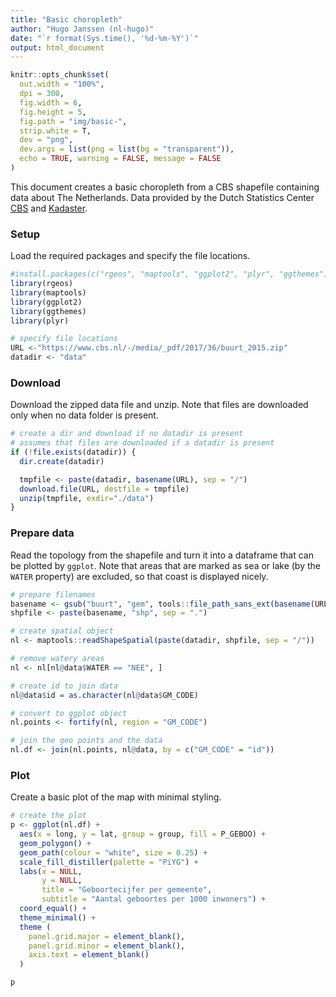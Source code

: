 ```yaml
---
title: "Basic choropleth"
author: "Hugo Janssen (nl-hugo)"
date: "`r format(Sys.time(), '%d-%m-%Y')`"
output: html_document
---
```



```r
knitr::opts_chunk$set(
  out.width = "100%",
  dpi = 300,
  fig.width = 6,
  fig.height = 5,
  fig.path = "img/basic-",
  strip.white = T,
  dev = "png",
  dev.args = list(png = list(bg = "transparent")),
  echo = TRUE, warning = FALSE, message = FALSE
)
```


This document creates a basic choropleth from a CBS shapefile containing data about The Netherlands. Data provided by the Dutch Statistics Center [CBS](https://www.cbs.nl/en-gb) and [Kadaster](https://www.kadaster.com/). 


### Setup

Load the required packages and specify the file locations.

```r
#install.packages(c("rgeos", "maptools", "ggplot2", "plyr", "ggthemes"))
library(rgeos)
library(maptools)
library(ggplot2)
library(ggthemes)
library(plyr)

# specify file locations
URL <-"https://www.cbs.nl/-/media/_pdf/2017/36/buurt_2015.zip"
datadir <- "data"

```


### Download

Download the zipped data file and unzip. Note that files are downloaded only when no data folder is present. 

```r
# create a dir and download if no datadir is present 
# assumes that files are downloaded if a datadir is present
if (!file.exists(datadir)) {
  dir.create(datadir)

  tmpfile <- paste(datadir, basename(URL), sep = "/")
  download.file(URL, destfile = tmpfile)
  unzip(tmpfile, exdir="./data")
}
```


### Prepare data

Read the topology from the shapefile and turn it into a dataframe that can be plotted by `ggplot`. Note that areas that are marked as sea or lake (by the `WATER` property) are excluded, so that coast is displayed nicely.

```r
# prepare filenames
basename <- gsub("buurt", "gem", tools::file_path_sans_ext(basename(URL)))
shpfile <- paste(basename, "shp", sep = ".")

# create spatial object
nl <- maptools::readShapeSpatial(paste(datadir, shpfile, sep = "/"))

# remove watery areas
nl <- nl[nl@data$WATER == "NEE", ]

# create id to join data
nl@data$id = as.character(nl@data$GM_CODE)

# convert to ggplot object
nl.points <- fortify(nl, region = "GM_CODE")

# join the geo points and the data
nl.df <- join(nl.points, nl@data, by = c("GM_CODE" = "id"))
```



### Plot

Create a basic plot of the map with minimal styling.

```r
# create the plot
p <- ggplot(nl.df) + 
  aes(x = long, y = lat, group = group, fill = P_GEBOO) + 
  geom_polygon() +
  geom_path(colour = "white", size = 0.25) +
  scale_fill_distiller(palette = "PiYG") + 
  labs(x = NULL, 
       y = NULL, 
       title = "Geboortecijfer per gemeente",
       subtitle = "Aantal geboortes per 1000 inwoners") +
  coord_equal() +
  theme_minimal() +
  theme (
    panel.grid.major = element_blank(), 
    panel.grid.minor = element_blank(),
    axis.text = element_blank()
  )

p
```

